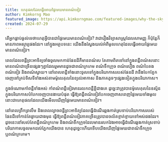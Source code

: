 ```yaml
---
title: ហេតុផលដែលធ្វើអោយផ្ទៃមេឃមានពណ៌ខៀវ
author: Kimkorng Mao
featured_image: https://api.kimkorngmao.com/featured-images/why-the-sky-is-blue.jpg
created: 2024-07-29
---
```


តើអ្នកធ្លាប់ឆ្ងល់ទេថាហេតុអ្វីបានជាផ្ទៃមេឃមានពណ៌ខៀវ? វាជារឿងវិទ្យាសាស្ត្រដែលសាមញ្ញ ក៏ប៉ុន្តែក៏មានភាពអស្ចារ្យផងដែរ។ នៅក្នុងអត្ថបទនេះ យើងនឹងស្វែងយល់អំពីមូលហេតុដែលធ្វើអោយផ្ទៃមេឃមានពណ៌ខៀវ។

ពេលដែលពន្លឺព្រះអាទិត្យចាំងចូលមកកាន់ផែនដីគឺមានពណ៌ស តែតាមពិតទៅនៅក្នុងពន្លឺពណ៌សនោះមានពណ៌ជាច្រើនផ្សេងៗគ្នាដែលរួមមានដូចជាពណ៌ក្រហម ពណ៌ទឹកក្រូច ពណ៌លឿង ពណ៌បៃតង ពណ៌ខៀវ និងពណ៌ស្វាយ។ នៅពេលពន្លឺទាំងនោះចូលទៅក្នុងបរិយាកាសរបស់ផែនដី វានឹងបែកខ្ញែកចេញទៅគ្រប់ទិសទីទាំងអស់តាមម៉ូលេគុលនៃខ្យល់អាកាស និងភាគតូចៗផ្សេងទៀតក្នុងបរិយាកាស។

ក្នុងចំណោមកាំពន្លឺទាំងអស់ កាំពណ៌ពន្លឺខៀវមានរលកពន្លឺខ្លីជាងគេ ដូច្នេះវាត្រូវបានម៉ូលេគុលនៃឧស្ម័នក្នុងបរិយាកាសបំបែកចេញបានងាយបំផុត ធ្វើឱ្យពន្លឺពណ៌ខៀវបែកចេញពាសពេញផ្ទៃមេឃទាំងមូល នោះជាហេតុផលដែលយើងមើលឃើញផ្ទៃមេឃមានពណ៌ខៀវ។ 

នៅពេលព្រឹកព្រលឹម និងពេលល្ងាច​ ពន្លឺព្រះអាទិត្យដែលធ្វើដំណើរឆ្លងកាត់ស្រទាប់បរិយាកាសរបស់ផែនដីទៅកាន់តែឆ្ងាយជាងមុន ធ្វើឱ្យពន្លឺពណ៌ខៀវភាគច្រើនត្រូវបានចល័តខ្ចាត់ខ្ចាយ​ទៅអស់ផងដែរ។ ដូចនេះនៅសល់តែពន្លឺពណ៌ក្រហម និងពណ៌ទឹកក្រូចដែលមានរលកវែងអាចធ្វើដំណើរឆ្លងកាត់ស្រទាប់បរិយាកាសចូលមកដល់ភ្នែកយើងបាន ហេតុដូច្នេះហើយទើបយើងឃើញផ្ទៃមេឃជាពណ៌ទឹកក្រូច ឬពណ៌ក្រហម។
